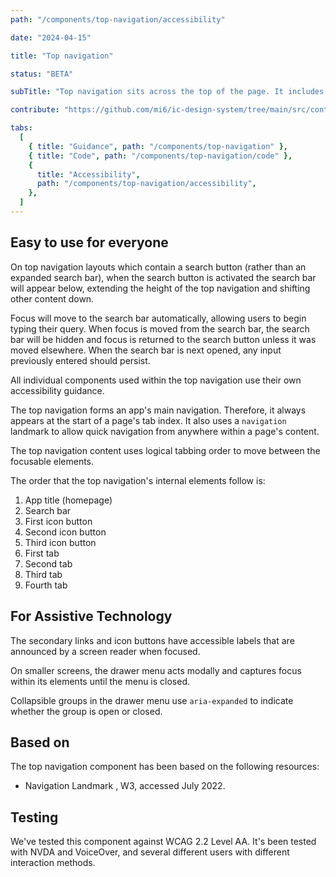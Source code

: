 ```yaml
---
path: "/components/top-navigation/accessibility"

date: "2024-04-15"

title: "Top navigation"

status: "BETA"

subTitle: "Top navigation sits across the top of the page. It includes the app name, search bar, main navigation and secondary links.  "

contribute: "https://github.com/mi6/ic-design-system/tree/main/src/content/structured/components/top-navigation"

tabs:
  [
    { title: "Guidance", path: "/components/top-navigation" },
    { title: "Code", path: "/components/top-navigation/code" },
    {
      title: "Accessibility",
      path: "/components/top-navigation/accessibility",
    },
  ]
---
```



## Easy to use for everyone

On top navigation layouts which contain a search button (rather than an expanded search bar), when the search button is activated the search bar will appear below, extending the height of the top navigation and shifting other content down.

Focus will move to the search bar automatically, allowing users to begin typing their query. When focus is moved from the search bar, the search bar will be hidden and focus is returned to the search button unless it was moved elsewhere. When the search bar is next opened, any input previously entered should persist.

All individual components used within the top navigation use their own accessibility guidance.

The top navigation forms an app's main navigation. Therefore, it always appears at the start of a page's tab index. It also uses a `navigation` landmark to allow quick navigation from anywhere within a page's content.

The top navigation content uses logical tabbing order to move between the focusable elements.

The order that the top navigation's internal elements follow is:

1. App title (homepage)
2. Search bar
3. First icon button
4. Second icon button
5. Third icon button
6. First tab
7. Second tab
8. Third tab
9. Fourth tab

<DoDontCaution
  imageSrc={topNavFig11}
  imageAlt="An example top navigation that displays the tab order of its internal elements."
  state="none"
  caption="Tab ordering of the top navigation's internal elements."
/>

## For Assistive Technology

The secondary links and icon buttons have accessible labels that are announced by a screen reader when focused.

On smaller screens, the drawer menu acts modally and captures focus within its elements until the menu is closed.

Collapsible groups in the drawer menu use `aria-expanded` to indicate whether the group is open or closed.

## Based on

The top navigation component has been based on the following resources:

<ul>
  <li>
    <ic-link
      target="_blank"
      href="https://www.w3.org/WAI/ARIA/apg/example-index/landmarks/navigation.html"
      rel="noreferer noopener nofollow"
    >
      Navigation Landmark
    </ic-link>
    , W3, accessed July 2022.
  </li>
</ul>

## Testing

We've tested this component against WCAG 2.2 Level AA. It's been tested with NVDA and VoiceOver, and several different users with different interaction methods.
